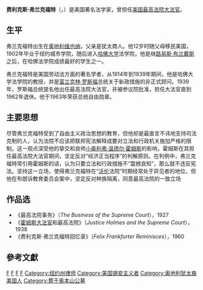 {{Infobox officeholder
|name        = 费利克斯·弗兰克福特
|image       = Frankfurter-Felix-LOC.jpg
|office      = [[美國最高法院大法官|美國最高法院大法官]]
|nominator   = [[富兰克林·德拉诺·罗斯福|富兰克林·德拉诺·罗斯福]]
|term_start  = 1939年1月20日
|term_end    = 1962年8月28日<ref name="fedjudcenter">{{cite web |title=Federal Judicial Center: Felix Frankfurter |date=2009-12-12 |url=http://www.fjc.gov/servlet/tGetInfo?jid=791 |access-date=2009-12-12 |dead-url=yes |archive-url=https://web.archive.org/web/20090513165522/http://www.fjc.gov/servlet/tGetInfo?jid=791 |archive-date=2009-05-13 }}</ref>
|predecessor = [[本杰明·N·卡多佐|本杰明·N·卡多佐]]
|successor   = {{le|亚瑟·戈德堡|Arthur Goldberg}}
|birth_date  = {{birth date|1882|11|15}}
|birth_place = [[奥匈帝国|奥匈帝国]][[維也納|維也納]]
|death_date  = {{death date and age|1965|2|22|1882|11|15}}
|death_place = [[美国|美国]][[华盛顿哥伦比亚特区|华盛顿哥伦比亚特区]]
|party       = [[無黨籍|無黨籍]]<ref>{{cite book| url= https://books.google.com/books?id=QEkdCAAAQBAJ |title= The Supreme Court Compendium: Data, Decisions, and Developments| first1= Lee| last1= Epstein| first2= Jeffrey A.| last2= Segal| first3= Harold J.| last3= Spaeth| first4= Thomas G.| last4= Walker | edition= 6th |publisher= CQ Press| year= 2015| isbn= 9781483376639}}</ref>{{Full citation needed|date=March 2016|reason=page needed}}
|spouse      = {{Marriage|Marion Denman|1919}}
|education   = [[纽约市立学院|纽约市立学院]] {{small|([[文学士|文学士]])}}<br>[[哈佛大学|哈佛大学]] {{small|([[法学士|法学士]])}}
}}
'''费利克斯·弗兰克福特'''（{{lang-en|Felix Frankfurter}}，{{bd|1882年|11月15日|1965年|2月22日|}}）是美国著名法学家，曾担任[[美国最高法院大法官|美国最高法院大法官]]。

==生平==
弗兰克福特出生在[[奥地利|奥地利]][[维也纳|维也纳]]，父亲是犹太商人。他12岁时随父母移民美国，1902年毕业于纽约城市学院，随后进入[[哈佛大学|哈佛大学]]法学院，他是继[[路易斯·布兰戴斯|路易斯·布兰戴斯]]之后，在哈佛法学院成绩最好的学生之一。

弗兰克福特是美国劳动法方面的著名学者，从1914年到1939年期间，他是哈佛大学法学院的教授，并是[[富兰克林·罗斯福|富兰克林·罗斯福]]总统关于新政措施的非正式顾问。1939年，罗斯福总统提名他出任最高法院大法官，并被参议院批准，担任大法官直到1962年退休。他于1963年荣获总统自由勋章。

==主要思想==
尽管弗兰克福特受到了自由主义政治思想的教育，但他却是最直言不讳地支持司法克制的人，认为法院不应该把联邦宪法解释成要对立法和行政机关施加严格的限制。这一观点深受他的挚交和良师[[小奥利弗·温德尔·霍姆斯|小奥利弗·温德尔·霍姆斯]]的影响，霍姆斯在其担任最高法院大法官期间，坚定反对“经济正当程序”的判解原则。在判例中，弗兰克福特常引用霍姆斯的话，认为只要立法和行政措施不“震撼良知”，那么就不违反宪法。坚持这一立场，使得弗兰克福特在“[[厄尔·沃伦|沃伦]]法院”时期经常处于异见者的地位，但他在布朗诉教育委员会案中，坚定反对种族隔离，同意最高法院的一致立场

==作品选==
*《最高法院事务》（''The Business of the Supreme Court''），1927
*《[[小奥利弗·温德尔·霍姆斯|霍姆斯大法官]]和最高法院》（''Justice Holmes and the Supreme Court''），1938
*《费利克斯·弗兰克福特回忆录》（''Felix Frankfurter Reminisces''），1960

==參考文獻==
{{Reflist}}

{{s-start}}
{{s-legal}}
{{s-bef|before=[[本杰明·N·卡多佐|本杰明·N·卡多佐]]}}
{{s-ttl|title=[[美國最高法院大法官|美國最高法院大法官]]|years=1939–1962}}
{{s-aft|after={{le|亚瑟·戈德堡|Arthur Goldberg}}}}
{{s-end}}
{{Start U.S. Supreme Court composition| CJ=[[查尔斯·埃文斯·休斯|休斯]]}}
{{U.S. Supreme Court composition court lifespan| cj=查尔斯·埃文斯·休斯|years=1930–1941}}
{{U.S. Supreme Court composition 1938–1939}}
{{U.S. Supreme Court composition 1939}}
{{U.S. Supreme Court composition 1940–1941}}
{{U.S. Supreme Court composition February–July 1941}}
{{U.S. Supreme Court composition CJ| CJ=[[哈伦·菲斯克·斯通|斯通]]}}
{{U.S. Supreme Court composition court lifespan| cj=哈伦·菲斯克·斯通| years=1941–1946}}
{{U.S. Supreme Court composition 1941–1942}}
{{U.S. Supreme Court composition 1943–1945}}
{{U.S. Supreme Court composition 1945–1946}}
{{U.S. Supreme Court composition CJ| CJ=[[弗雷德·文森|文森]]}}
{{U.S. Supreme Court composition court lifespan| cj=弗雷德·文森|years=1946–1953}}
{{U.S. Supreme Court composition 1946–1949}}
{{U.S. Supreme Court composition 1949}}
{{U.S. Supreme Court composition 1949–1953}}
{{U.S. Supreme Court composition CJ| CJ=[[厄尔·沃伦|沃伦]]}}
{{U.S. Supreme Court composition court lifespan| cj=厄尔·沃伦|years=1953–1969}}
{{U.S. Supreme Court composition 1953–1954}}
{{U.S. Supreme Court composition 1955–1956}}
{{U.S. Supreme Court composition 1956–1957}}
{{U.S. Supreme Court composition 1957–1958}}
{{U.S. Supreme Court composition 1958–1962}}
{{U.S. Supreme Court composition 1962}}
{{End U.S. Supreme Court composition}}
{{Authority control}}

{{DEFAULTSORT:Frankfurter, Felix}}
[[Category:美国法学家|F]]
[[Category:20世纪美国法官|F]]
[[Category:紐約市立學院校友|F]]
[[Category:哈佛大學校友|F]]
[[Category:纽约州律师|Category:纽约州律师]]
[[Category:美国锡安主义者|Category:美国锡安主义者]]
[[Category:奥地利犹太裔美国人|Category:奥地利犹太裔美国人]]
[[Category:葬于奥本山公墓|Category:葬于奥本山公墓]]